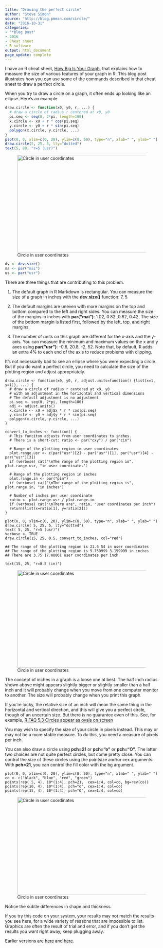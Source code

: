```yaml
---
title: "Drawing the perfect circle"
author: "Steve Simon"
source: "http://blog.pmean.com/circle/"
date: "2016-10-31"
categories:
- "*Blog post"
- 2016
- Cheat sheet
- R software
output: html_document
page_update: complete
---
```


I have an R cheat sheet, [How Big Is Your Graph][sim3], that explains how to measure the size of various features of your graph in R. This blog post illustrates how you can use some of the commands described in that cheat sheet to draw a perfect circle.

<!---More--->

When you try to draw a circle on a graph, it often ends up looking like an ellipse. Here's an example.

```r
draw.circle <- function(x0, y0, r, ...) {
  # draw a circle of radius r centered at x0, y0
  pi.seq <- seq(0, 2*pi, length=100)
  x.circle <- x0 + r * cos(pi.seq)
  y.circle <- y0 + r * sin(pi.seq)
  polygon(x.circle, y.circle, ...)
}
plot(0, 0, xlim=c(0, 20), ylim=c(0, 50), type="n", xlab=" ", ylab=" ")
draw.circle(5, 25, 5, lty="dotted")
text(5, 80, "r=5 (usr)")
```

![Circle in user coordinates](http://www.pmean.com/new-images/16/circle01.jpg){width="448" height="320"}

``` .r
dv <- dev.size()
ma <- par("mai")
us <- par("usr")
```

There are three things that are contributing to this problem.

1.  The default graph in R Markdown is rectangular. You can measure the size of a graph in inches with the **dev.size()** function: 7, 5

2.  The default margins are uneven with more margins on the top and bottom compared to the left and right sides. You can measure the size of the margins in inches with **par("mai")**: 1.02, 0.82, 0.82, 0.42. The size of the bottom margin is listed first, followed by the left, top, and right margins.

3.  The number of units on this graph are different for the x-axis and the y-axis. You can measure the minimum and maximum values on the x and y axes using **par("usr")**: -0.8, 20.8, -2, 52. Note that, by default, R adds an extra 4% to each end of the axis to reduce problems with clipping.

It's not necessarily bad to see an ellipse where you were expecting a circle. But if you do want a perfect circle, you need to calculate the size of the plotting region and adjust appropriately.

```
draw.circle <- function(x0, y0, r, adjust.units=function() {list(x=1, y=1)}, ...) {
  # draw a circle of radius r centered at x0, y0
  # with an adjustment in the horizontal and vertical dimensions
  # The default adjustment is no adjustment
  pi.seq <- seq(0, 2*pi, length=100)
  adj <- adjust.units()
  x.circle <- x0 + adj$x * r * cos(pi.seq)
  y.circle <- y0 + adj$y * r * sin(pi.seq)
  polygon(x.circle, y.circle, ...)
}

convert_to_inches <- function() {
  # This funciton adjusts from user coordinates to inches.
  # There is a short-cut: ratio <- par("cxy") / par("cin")

  # Range of the plotting region in user coordinates
  plot.range.usr <- c(par("usr")[2] - par("usr")[1], par("usr")[4] - par("usr")[3])
  if (verbose) cat("\nThe range of the plotting region is", plot.range.usr, "in user coordinates")

  # Range of the plotting region in inches
  plot.range.in <- par("pin")
  if (verbose) cat("\nThe range of the plotting region is", plot.range.in, "in inches")

  # Number of inches per user coordinate
  ratio <- plot.range.usr / plot.range.in
  if (verbose) cat("\nThere are", ratio, "user coordinates per inch")
  return(list(x=ratio[1], y=ratio[2]))
}

plot(0, 0, xlim=c(0, 20), ylim=c(0, 50), type="n", xlab=" ", ylab=" ")
draw.circle( 5, 25, 5, lty="dotted")
text( 5, 25, "r=5 (usr)")
verbose <- TRUE
draw.circle(15, 25, 0.5, convert_to_inches, col="red")
```

```
## The range of the plotting region is 21.6 54 in user coordinates
## The range of the plotting region is 5.759999 3.159999 in inches
## There are 3.75 17.08861 user coordinates per inch
```

```
text(15, 25, "r=0.5 (in)")
```

![Circle in user coordinates](http://www.pmean.com/new-images/16/circle02.jpg){width="448" height="320"}

The concept of inches in a graph is a loose one at best. The half inch radius shown above might appears slightly bigger or slightly smaller than a half inch and it will probably change when you move from one computer monitor to another. The size will probably change when you print this graph.

If you're lucky, the relative size of an inch will mean the same thing in the horizontal and vertical direction, and this will give you a perfect circle, though of an uncertain size. But there is no guarantee even of this. See, for example, [R FAQ 5.3 Circles appear as ovals on screen][cran1]

You may wish to specify the size of your circle in pixels instead. This may or may not be a more stable measure. To do this, you need a measure of pixels per inch.

You can also draw a circle using **pch=21** or **pch="o"** or **pch="O"**. The latter two choices are not quite perfect circles, but come pretty close. You can control the size of these circles using the pointsize and/or cex arguments. With **pch=21**, you can control the fill color with the bg argument.

```
plot(0, 0, xlim=c(0, 20), ylim=c(0, 50), type="n", xlab=" ", ylab=" ")
co <- c("black", "blue", "red", "green")
points(rep( 5, 4), 10*(1:4), pch=21,  cex=1:4, col=co, bg=rev(co))
points(rep(10, 4), 10*(1:4), pch="o", cex=1:4, col=co)
points(rep(15, 4), 10*(1:4), pch="O", cex=1:4, col=co)
```

![Circle in user coordinates](http://www.pmean.com/new-images/16/circle03.jpg){width="448" height="320"}

Notice the subtle differences in shape and thickness.

If you try this code on your system, your results may not match the results you see here, for a wide variety of reasons that are impossible to list. Graphics are often the result of trial and error, and if you don't get the results you want right away, keep plugging away.


[sim3]: http://blog.pmean.com/cheatsheets

[cran1]: https://cran.r-project.org/bin/windows/base/rw-FAQ.html#Circles-appear-as-ovals-on-screen
 
Earlier versions are [here][sim1] and [here][sim2].
 
[sim1]: http://blog.pmean.com/circle/
[sim2]: http://new.pmean.com/circle/
 
